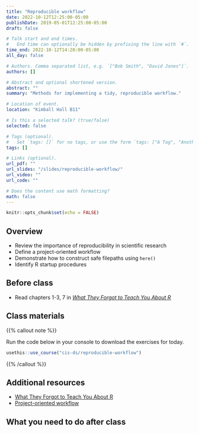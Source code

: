 ```yaml
---
title: "Reproducible workflow"
date: 2022-10-12T12:25:00-05:00
publishDate: 2019-05-01T12:25:00-05:00
draft: false

# Talk start and end times.
#   End time can optionally be hidden by prefixing the line with `#`.
time_end: 2022-10-12T14:20:00-05:00
all_day: false

# Authors. Comma separated list, e.g. `["Bob Smith", "David Jones"]`.
authors: []

# Abstract and optional shortened version.
abstract: ""
summary: "Methods for implementing a tidy, reproducible workflow."

# Location of event.
location: "Kimball Hall B11"

# Is this a selected talk? (true/false)
selected: false

# Tags (optional).
#   Set `tags: []` for no tags, or use the form `tags: ["A Tag", "Another Tag"]` for one or more tags.
tags: []

# Links (optional).
url_pdf: ""
url_slides: "/slides/reproducible-workflow/"
url_video: ""
url_code: ""

# Does the content use math formatting?
math: false
---
```


```r
knitr::opts_chunk$set(echo = FALSE)
```

## Overview

* Review the importance of reproducibility in scientific research
* Define a project-oriented workflow
* Demonstrate how to construct safe filepaths using `here()`
* Identify R startup procedures

## Before class

* Read chapters 1-3, 7 in [*What They Forgot to Teach You About R*](https://rstats.wtf/)

## Class materials

{{% callout note %}}

Run the code below in your console to download the exercises for today.

```r
usethis::use_course("cis-ds/reproducible-workflow")
```

{{% /callout %}}

## Additional resources

* [What They Forgot to Teach You About R](https://rstats.wtf/)
* [Project-oriented workflow](https://www.tidyverse.org/articles/2017/12/workflow-vs-script/)

## What you need to do after class

